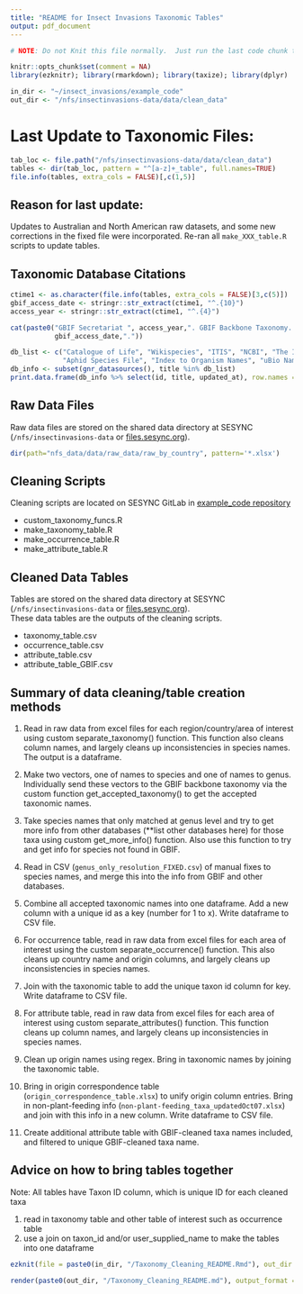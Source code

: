 ```yaml
---
title: "README for Insect Invasions Taxonomic Tables"
output: pdf_document
---
```


```r
# NOTE: Do not Knit this file normally.  Just run the last code chunk to knit a PDF to a different location.  

knitr::opts_chunk$set(comment = NA)
library(ezknitr); library(rmarkdown); library(taxize); library(dplyr)

in_dir <- "~/insect_invasions/example_code"
out_dir <- "/nfs/insectinvasions-data/data/clean_data"
```

# Last Update to Taxonomic Files: 
```r
tab_loc <- file.path("/nfs/insectinvasions-data/data/clean_data")
tables <- dir(tab_loc, pattern = "^[a-z]+_table", full.names=TRUE)
file.info(tables, extra_cols = FALSE)[,c(1,5)]
```

## Reason for last update:
Updates to Australian and North American raw datasets, and some new corrections in the fixed file were incorporated.  Re-ran all `make_XXX_table.R` scripts to update tables.  

## Taxonomic Database Citations
```r
ctime1 <- as.character(file.info(tables, extra_cols = FALSE)[3,c(5)])
gbif_access_date <- stringr::str_extract(ctime1, "^.{10}")
access_year <- stringr::str_extract(ctime1, "^.{4}")
```

```r
cat(paste0("GBIF Secretariat ", access_year,". GBIF Backbone Taxonomy. Checklist dataset https://doi.org/10.15468/39omei accessed via GBIF.org on ",
           gbif_access_date,"."))
```

```r
db_list <- c("Catalogue of Life", "Wikispecies", "ITIS", "NCBI", "The Interim Register of Marine and Nonmarine Genera", "	Encyclopedia of Life",
             "Aphid Species File", "Index to Organism Names", "uBio NameBank")
db_info <- subset(gnr_datasources(), title %in% db_list) 
print.data.frame(db_info %>% select(id, title, updated_at), row.names = FALSE) 
```


## Raw Data Files
Raw data files are stored on the shared data directory at SESYNC (`/nfs/insectinvasions-data` or [files.sesync.org](files.sesync.org)).  

```r
dir(path="nfs_data/data/raw_data/raw_by_country", pattern='*.xlsx')
```

## Cleaning Scripts
Cleaning scripts are located on SESYNC GitLab in [example_code repository](https://gitlab.sesync.org/insectinvasions/example_code)

* custom_taxonomy_funcs.R
* make_taxonomy_table.R
* make_occurrence_table.R
* make_attribute_table.R

## Cleaned Data Tables
Tables are stored on the shared data directory at SESYNC (`/nfs/insectinvasions-data` or [files.sesync.org](files.sesync.org)).  
These data tables are the outputs of the cleaning scripts.  

* taxonomy_table.csv
* occurrence_table.csv
* attribute_table.csv
* attribute_table_GBIF.csv

## Summary of data cleaning/table creation methods
1. Read in raw data from excel files for each region/country/area of interest using custom separate_taxonomy() function.  This 
function also cleans column names, and largely cleans up inconsistencies in species names.  The output is a dataframe.

2. Make two vectors, one of names to species and one of names to genus.  Individually send these vectors to the GBIF backbone 
taxonomy via the custom function get_accepted_taxonomy() to get the accepted taxonomic names.  

3. Take species names that only matched at genus level and try to get more info from other databases (**list other databases here)
for those taxa using custom get_more_info() function.  Also use this function to try and get info for species not found in GBIF. 

4. Read in CSV (`genus_only_resolution_FIXED.csv`) of manual fixes to species names, and merge this into the info from GBIF and 
other databases.  

5. Combine all accepted taxonomic names into one dataframe.  Add a new column with a unique id as a key (number for 1 to x).  Write 
dataframe to CSV file. 

6. For occurrence table, read in raw data from excel files for each area of interest using the custom separate_occurrence() 
function. This also cleans up country name and origin columns, and largely cleans up inconsistencies in species names.  

7. Join with the taxonomic table to add the unique taxon id column for key.  Write dataframe to CSV file. 

8. For attribute table, read in raw data from excel files for each area of interest using custom separate_attributes() function.  This
function cleans up column names, and largely cleans up inconsistencies in species names.   

9. Clean up origin names using regex.  Bring in taxonomic names by joining the taxonomic table.  

10. Bring in origin correspondence table (`origin_correspondence_table.xlsx`) to unify origin column entries.  Bring in non-plant-feeding info (`non-plant-feeding_taxa_updatedOct07.xlsx`) and join with this info in a new column.  Write dataframe to CSV file.  

11. Create additional attribute table with GBIF-cleaned taxa names included, and filtered to unique GBIF-cleaned taxa name.  


## Advice on how to bring tables together
Note: All tables have Taxon ID column, which is unique ID for each cleaned taxa

1. read in taxonomy table and other table of interest such as occurrence table
2. use a join on taxon_id and/or user_supplied_name to make the tables into one dataframe


```r
ezknit(file = paste0(in_dir, "/Taxonomy_Cleaning_README.Rmd"), out_dir = out_dir, keep_html = FALSE)

render(paste0(out_dir, "/Taxonomy_Cleaning_README.md"), output_format = "pdf_document")
```

